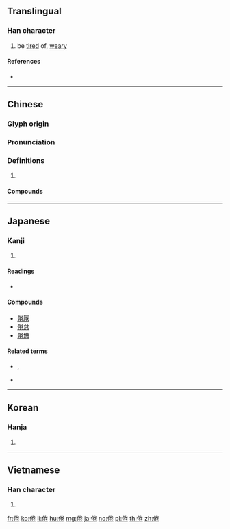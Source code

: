 {{character info/new}}
==Translingual==

===Han character===
{{Han char|rn=9|rad=人|as=08|sn=10|four=29212|canj=OFQU|ids=⿰亻卷 <small>(GTKV)</small>,⿰亻巻 <small>(J)</small>}}

# be [[tired]] of, [[weary]]

====References====
* {{Han ref|kx=0108.170|dkj=00788|dj=0231.070|hdz=10183.070|uh=5026|ud=20518|bh=ADC2|bd=44482}}

----

==Chinese==
{{zh-forms}}

===Glyph origin===
{{Han etym}}

===Pronunciation===
{{zh-pron
|m=juàn
|c=gyun6
|mn=qz,tw,xm:koān/qz,xm,zz:koàn
|mc=y
|oc=y
|cat=
}}

===Definitions===
{{zh-hanzi}}

# {{rfdef|zh}}

====Compounds====
{{zh-der|不倦|乏倦|亹亹不倦|倦乏|倦勤|倦容|倦怠|倦意|倦游|倦累|倦色|倦遊|倦飛|倦鳥知返|力學不倦|勞倦|厭倦|困倦|好學不倦|娓娓不倦|孜孜不倦|孳孳不倦|怠倦|悶倦|拘倦|朝夕不倦|樂善不倦|樂此不倦|猒倦|疲倦|睏倦|終日不倦|誨人不倦|誨而不倦|諄諄不倦|鞍馬勞倦}}

----

==Japanese==

===Kanji===
{{ja-kanji|grade=|rs=人08}}

# {{defn|lang=ja|sort=人08}}

====Readings====
* {{ja-readings|goon=[[げん]] (gen)|kanon=[[けん]] (ken)|kun=[[つかれる]] (tsukareru), [[うむ]] ([[倦む]], umu)}}

====Compounds====
* [[倦厭]]
* [[倦怠]]
* [[倦憊]]

====Related terms====
* {{l|ja|倦きる}}, {{l|ja|倦る}}
* {{l|ja|倦ねる}}

----

==Korean==

===Hanja===
{{ko-hanja|hangeul=권|rv=gwon|mr=kwŏn}}

# {{defn|lang=ko|sort=人08}}

----

==Vietnamese==

===Han character===
{{vi-hantu|[[quyện]], [[cuộn]]|rs=人08}}

# {{defn|lang=vi}}

[[fr:倦]]
[[ko:倦]]
[[li:倦]]
[[hu:倦]]
[[mg:倦]]
[[ja:倦]]
[[no:倦]]
[[pl:倦]]
[[th:倦]]
[[zh:倦]]
